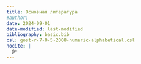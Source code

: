 ```yaml
---
title: Основная литература
#author:
date: 2024-09-01
date-modified: last-modified
bibliography: basic.bib
csl: gost-r-7-0-5-2008-numeric-alphabetical.csl
nocite: |
  @*
---
```


::: {#refs}
:::
